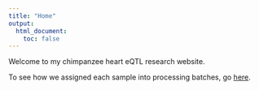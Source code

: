 ```yaml
---
title: "Home"
output:
  html_document:
    toc: false
---
```


Welcome to my chimpanzee heart eQTL research website.

To see how we assigned each sample into processing batches, go [here](https://lauren-blake.github.io/Chimp_eqtl/make_batches.html).
